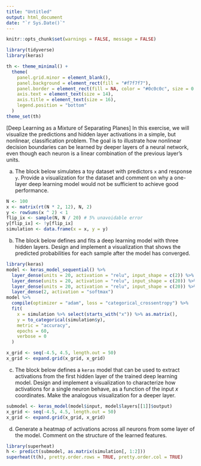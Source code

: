 ```yaml
---
title: "Untitled"
output: html_document
date: "`r Sys.Date()`"
---
```


```r
knitr::opts_chunk$set(warnings = FALSE, message = FALSE)
```

```r
library(tidyverse)
library(keras)

th <- theme_minimal() + 
  theme(
    panel.grid.minor = element_blank(),
    panel.background = element_rect(fill = "#f7f7f7"),
    panel.border = element_rect(fill = NA, color = "#0c0c0c", size = 0.6),
    axis.text = element_text(size = 14),
    axis.title = element_text(size = 16),
    legend.position = "bottom"
  )
theme_set(th)
```

[Deep Learning as a Mixture of Separating Planes] In this exercise, we will
visualize the predictions and hidden layer activations in a simple, but
nonlinear, classification problem. The goal is to illustrate how nonlinear
decision boundaries can be learned by deeper layers of a neural network, even
though each neuron is a linear combination of the previous layer's units.

a. The block below simulates a toy dataset with predictors `x` and response
`y`. Provide a visualization for the dataset and comment on why a one-layer
deep learning model would not be sufficient to achieve good performance.

```r
N <- 100
x <- matrix(rt(N * 2, 12), N, 2)
y <- rowSums(x ^ 2) < 1
flip_ix <- sample(N, N / 20) # 5% unavoidable error
y[flip_ix] <- !y[flip_ix]
simulation <- data.frame(x = x, y = y)
```

b. The block below defines and fits a deep learning model with three hidden
layers. Design and implement a visualization that shows the predicted
probabilities for each sample after the model has converged.

```r
library(keras)
model <- keras_model_sequential() %>% 
  layer_dense(units = 20, activation = "relu", input_shape = c(2)) %>% 
  layer_dense(units = 20, activation = "relu", input_shape = c(20)) %>% 
  layer_dense(units = 20, activation = "relu", input_shape = c(20)) %>% 
  layer_dense(2, activation = "softmax")
model %>% 
  compile(optimizer = "adam", loss = "categorical_crossentropy") %>%
  fit(
    x = simulation %>% select(starts_with("x")) %>% as.matrix(),
    y = to_categorical(simulation$y),
    metric = "accuracy",
    epochs = 60,
    verbose = 0
  )
```
  
```r
x_grid <- seq(-4.5, 4.5, length.out = 50)
x_grid <- expand.grid(x_grid, x_grid)
```

c. The block below defines a `keras` model that can be used to extract
activations from the first hidden layer of the trained deep learning
model. Design and implement a visualization to characterize how
activations for a single neuron behave, as a function of the input $x$
coordinates. Make the analogous visualization for a deeper layer.

```r
submodel <- keras_model(model$input, model$layers[[1]]$output)
x_grid <- seq(-4.5, 4.5, length.out = 50)
x_grid <- expand.grid(x_grid, x_grid)
```

d. Generate a heatmap of activations across all neurons from some layer of
the model. Comment on the structure of the learned features.

```r
library(superheat)
h <- predict(submodel, as.matrix(simulation[, 1:2]))
superheat(t(h), pretty.order.rows = TRUE, pretty.order.col = TRUE)
```
